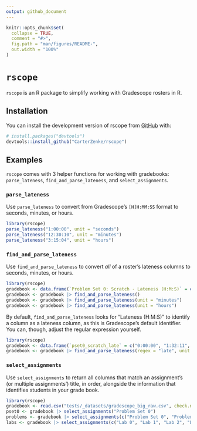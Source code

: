 ```yaml
---
output: github_document
---
```


<!-- README.md is generated from README.Rmd. Please edit that file -->

```r
knitr::opts_chunk$set(
  collapse = TRUE,
  comment = "#>",
  fig.path = "man/figures/README-",
  out.width = "100%"
)
```

# `rscope`

<!-- badges: start -->
<!-- badges: end -->

`rscope` is an R package to simplify working with Gradescope rosters in R.

## Installation

You can install the development version of rscope from [GitHub](https://github.com/) with:

``` r
# install.packages("devtools")
devtools::install_github("CarterZenke/rscope")
```

## Examples

`rscope` comes with 3 helper functions for working with gradebooks: `parse_lateness`, `find_and_parse_lateness`, and `select_assignments`.

### `parse_lateness`

Use `parse_lateness` to convert from Gradescope's `[H]H:MM:SS` format to seconds, minutes, or hours.

```r
library(rscope)
parse_lateness("1:00:00", unit = "seconds")
parse_lateness("12:30:10", unit = "minutes")
parse_lateness("3:15:04", unit = "hours")
```

### `find_and_parse_lateness`

Use `find_and_parse_lateness` to convert *all* of a roster's lateness columns to seconds, minutes, or hours.

```r
library(rscope)
gradebook <- data.frame(`Problem Set 0: Scratch - Lateness (H:M:S)` = c("0:00:00", "1:32:11", "0:14:34"))
gradebook <- gradebook |> find_and_parse_lateness()
gradebook <- gradebook |> find_and_parse_lateness(unit = "minutes")
gradebook <- gradebook |> find_and_parse_lateness(unit = "hours")
```

By default, `find_and_parse_lateness` looks for "Lateness (H:M:S)" to identify a column as a lateness column, as this is Gradescope's default identifier. You can, though, adjust the regular expression yourself.

```r
library(rscope)
gradebook <- data.frame(`pset0_scratch_late` = c("0:00:00", "1:32:11", "0:14:34"))
gradebook <- gradebook |> find_and_parse_lateness(regex = "late", unit = "seconds")
```

### `select_assignments`

Use `select_assignments` to return all columns that match an assignment's (or multiple assignments') title, in order, alongside the information that identifies students in your grade book.

```r
library(rscope)
gradebook <- read.csv("tests/_datasets/gradescope_big_raw.csv", check.names = FALSE)
pset0 <- gradebook |> select_assignments("Problem Set 0")
problems <- gradebook |> select_assignments(c("Problem Set 0", "Problem Set 1", "Problem Set 2", "Problem Set 3"))
labs <- gradebook |> select_assignments(c("Lab 0", "Lab 1", "Lab 2", "Lab 3"))
```
